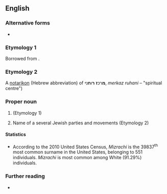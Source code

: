 ==English==
{{wikipedia}}

===Alternative forms===
* {{alter|en|Mizrahi}}

===Etymology 1===
Borrowed from {{bor|en|he|מזרחי||eastern, easterner|tr=mizrakhí}}.

===Etymology 2===
A [[notarikon]] (Hebrew abbreviation) of '''מ'''רכ'''ז''' '''ר'''ו'''ח'''נ'''י''', ''merkaz ruhani'' – "spiritual centre")

===Proper noun===
{{en-proper noun|s}}

# {{surname|en|from=Hebrew}} (Etymology 1)
# Name of a several Jewish parties and movements (Etymology 2)

====Statistics====
* According to the 2010 United States Census, ''Mizrachi'' is the 39837<sup>th</sup> most common surname in the United States, belonging to 551 individuals. ''Mizrachi'' is most common among White (91.29%) individuals.

===Further reading===
* {{R:en:DAFN}}